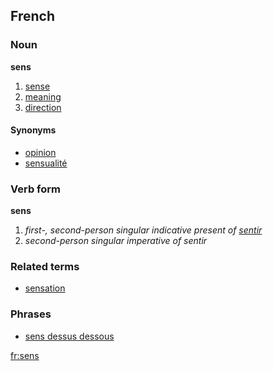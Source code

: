 ==French==
===Noun===
'''sens'''

# [[sense]]
# [[meaning]]
# [[direction]]

====Synonyms====
*[[opinion]]
*[[sensualité]]

===Verb form===
'''sens'''

# ''first-, second-person singular indicative present of [[sentir]]''
# ''second-person singular imperative of sentir''

===Related terms===
*[[sensation]]

===Phrases===
*[[sens dessus dessous]]

[[fr:sens]]